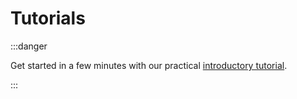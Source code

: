 
# Tutorials

:::danger

Get started in a few minutes with our practical [introductory tutorial](./01-intro/index.mdx).

:::

<DocCardList/>

